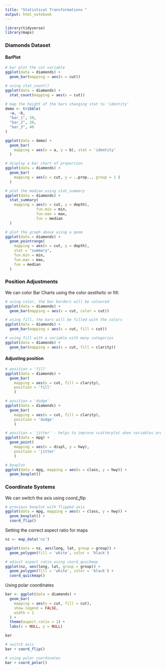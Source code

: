 ```yaml
---
title: "Statistical Transformations "
output: html_notebook
---
```


```r
library(tidyverse)
library(maps)
```

### Diamonds Dataset


#### BarPlot
```r
# bar plot the cut variable
ggplot(data = diamonds) +
  geom_bar(mapping = aes(x = cut))
```
```r
# using stat_count()
ggplot(data = diamonds) +
  stat_count(mapping = aes(x = cut))
```

```r
# map the height of the bars changing stat to 'identity'
demo <- tribble(
  ~a, ~b,
  "bar_1", 20,
  "bar_2", 30,
  "bar_3", 40
)

ggplot(data = demo) +
  geom_bar(
    mapping = aes(x = a, y = b), stat = 'identity'
  )

```

```r
# display a bar chart of proportion
ggplot(data = diamonds) +
  geom_bar(
    mapping = aes(x = cut, y = ..prop.., group = 1 )
  )
```

```r
# plot the median using stat_summary
ggplot(data = diamonds) +
  stat_summary(
    mapping = aes(x = cut, y = depth),
              fun.min = min,
              fun.max = max,
              fun = median
  )
```

```r
# plot the graph above using a geom
ggplot(data = diamonds) +
  geom_pointrange(
    mapping = aes(x = cut, y = depth),
    stat = "summary",
    fun.min = min,
    fun.max = max,
    fun = median
  )
```


### Position Adjustments

We can color Bar Charts using the color *aesthetic* or fill:

```r
# using color, the bar borders will be coloured
ggplot(data = diamonds) +
  geom_bar(mapping = aes(x = cut, color = cut))
```

```r
# using fill, the bars will be filled with the colors
ggplot(data = diamonds) +
  geom_bar(mapping = aes(x = cut, fill = cut))
```

```r
# using fill with a variable with many categories
ggplot(data = diamonds) +
  geom_bar(mapping = aes(x = cut, fill = clarity))
```

#### Adjusting position

```r
# position = 'fill'
ggplot(data = diamonds) +
  geom_bar(
    mapping = aes(x = cut, fill = clarity),
    position = 'fill'
    )
```


```r
# position = 'dodge'
ggplot(data = diamonds) +
  geom_bar(
    mapping = aes(x = cut, fill = clarity),
    position = 'dodge'
    )
```


```r
# position = 'jitter' - helps to improve scatterplot when variables are discrete
ggplot(data = mpg) +
  geom_point(
    mapping = aes(x = displ, y = hwy),
    position = 'jitter'
    )
```


```r
# boxplot
ggplot(data = mpg, mapping = aes(x = class, y = hwy)) +
  geom_boxplot()

```

### Coordinate Systems

We can switch the axis using *coord_flip*

```r
# previous boxplot with flipped axis
ggplot(data = mpg, mapping = aes(x = class, y = hwy)) +
  geom_boxplot() +
  coord_flip()
```

Setting the correct aspect ratio for maps

```r
nz <- map_data('nz')

ggplot(data = nz, aes(long, lat, group = group)) +
  geom_polygon(fill = 'white', color = 'black')

# adjust aspect ratio using coord_quickmap
ggplot(nz, aes(long, lat, group = group)) +
  geom_polygon(fill = 'white', color = 'black') +
  coord_quickmap()
```

Using polar coordinates

```r
bar <- ggplot(data = diamonds) +
  geom_bar(
    mapping = aes(x = cut, fill = cut),
    show.legend = FALSE,
    width = 1
  ) + 
  theme(aspect.ratio = 1) +
  labs(x = NULL, y = NULL)

bar
```


```r
# switch axis
bar + coord_flip()
```

```r
# using polar coordinates 
bar + coord_polar()
```











